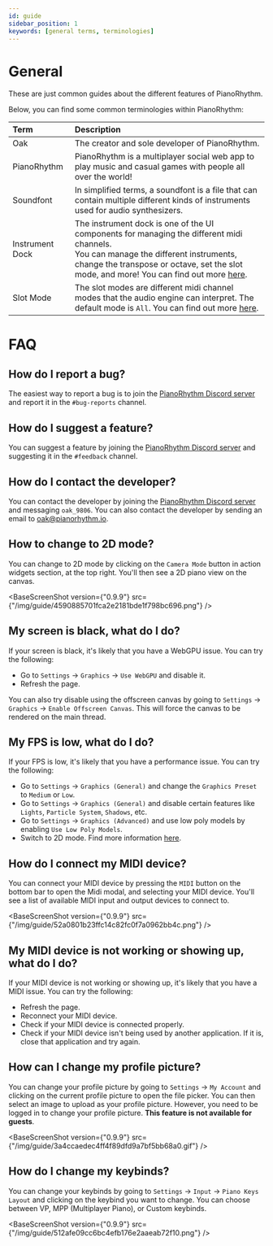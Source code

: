 ```yaml
---
id: guide
sidebar_position: 1
keywords: [general terms, terminologies]
---
```



# General

These are just common guides about the different features of PianoRhythm.

Below, you can find some common terminologies within PianoRhythm:

| Term | Description |
| :----- | :----- |
| Oak | The creator and sole developer of PianoRhythm. |
| PianoRhythm |  PianoRhythm is a multiplayer social web app to play music and casual games with people all over the world! |
| Soundfont | In simplified terms, a soundfont is a file that can contain multiple different kinds of instruments used for audio synthesizers. |
| Instrument Dock | The instrument dock is one of the UI components for managing the different midi channels. <br/> You can manage the different instruments, change the transpose or octave, set the slot mode, and more! You can find out more [here](/guides/instrument-dock). |
| Slot Mode | The slot modes are different midi channel modes that the audio engine can interpret. The default mode is `All`. You can find out more [here](/guides/instrument-dock/#slot-modes). |

# FAQ

## How do I report a bug?
The easiest way to report a bug is to join the [PianoRhythm Discord server](https://discord.gg/7vzr8j6) and report it in the `#bug-reports` channel.

## How do I suggest a feature?
You can suggest a feature by joining the [PianoRhythm Discord server](https://discord.gg/7vzr8j6) and suggesting it in the `#feedback` channel.

## How do I contact the developer?
You can contact the developer by joining the [PianoRhythm Discord server](https://discord.gg/7vzr8j6) and messaging `oak_9806`.
You can also contact the developer by sending an email to [oak@pianorhythm.io](mailto:oak@pianorhythm.io).

## How to change to 2D mode?
You can change to 2D mode by clicking on the `Camera Mode` button in action widgets section, at the top right.
You'll then see a 2D piano view on the canvas.

<BaseScreenShot version={"0.9.9"} src={"/img/guide/4590885701fca2e2181bde1f798bc696.png"} />

## My screen is black, what do I do?

If your screen is black, it's likely that you have a WebGPU issue. You can try the following:
  - Go to `Settings` -> `Graphics` -> `Use WebGPU` and disable it.
  - Refresh the page.

You can also try disable using the offscreen canvas by going to `Settings` -> `Graphics` -> `Enable Offscreen Canvas`.
This will force the canvas to be rendered on the main thread.

## My FPS is low, what do I do?

If your FPS is low, it's likely that you have a performance issue. You can try the following:
  - Go to `Settings` -> `Graphics (General)` and change the `Graphics Preset` to `Medium` or `Low`.
  - Go to `Settings` -> `Graphics (General)` and disable certain features like `Lights`, `Particle System`, `Shadows`, etc.
  - Go to `Settings` -> `Graphics (Advanced)` and use low poly models by enabling `Use Low Poly Models`.
  - Switch to 2D mode. Find more information [here](/guides/#how-to-change-to-2d-mode).

## How do I connect my MIDI device?

You can connect your MIDI device by pressing the `MIDI` button on the bottom bar to open the Midi modal,
and selecting your MIDI device. You'll see a list of available MIDI input and output devices to connect to.

<BaseScreenShot version={"0.9.9"} src={"/img/guide/52a0801b23ffc14c82fc0f7a0962bb4c.png"} />

## My MIDI device is not working or showing up, what do I do?

If your MIDI device is not working or showing up, it's likely that you have a MIDI issue. You can try the following:
  - Refresh the page.
  - Reconnect your MIDI device.
  - Check if your MIDI device is connected properly.
  - Check if your MIDI device isn't being used by another application. If it is, close that application and try again.

## How can I change my profile picture?

You can change your profile picture by going to `Settings` -> `My Account` and clicking on the
current profile picture to open the file picker. You can then select an image to upload as your profile picture.
However, you need to be logged in to change your profile picture. **This feature is not available for guests**.

<BaseScreenShot version={"0.9.9"} src={"/img/guide/3a4ccaedec4ff4f89dfd9a7bf5bb68a0.gif"} />

## How do I change my keybinds?

You can change your keybinds by going to `Settings` -> `Input` -> `Piano Keys Layout` and clicking on the keybind you want to change.
You can choose between VP, MPP (Multiplayer Piano), or Custom keybinds.

<BaseScreenShot version={"0.9.9"} src={"/img/guide/512afe09cc6bc4efb176e2aaeab72f10.png"} />
